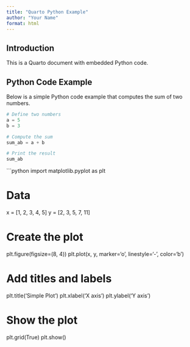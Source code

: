 ```yaml
---
title: "Quarto Python Example"
author: "Your Name"
format: html
---
```


## Introduction

This is a Quarto document with embedded Python code.

## Python Code Example

Below is a simple Python code example that computes the sum of two numbers.

```python
# Define two numbers
a = 5
b = 3

# Compute the sum
sum_ab = a + b

# Print the result
sum_ab
```

```python
import matplotlib.pyplot as plt

# Data
x = [1, 2, 3, 4, 5]
y = [2, 3, 5, 7, 11]

# Create the plot
plt.figure(figsize=(8, 4))
plt.plot(x, y, marker='o', linestyle='-', color='b')

# Add titles and labels
plt.title('Simple Plot')
plt.xlabel('X axis')
plt.ylabel('Y axis')

# Show the plot
plt.grid(True)
plt.show()
